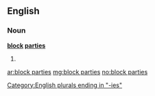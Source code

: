 ==English==
===Noun===
'''[[block]] [[parties]]'''
# {{plural of|[[block party]]}}

[[Category:English plurals ending in "-ies"]]

[[ar:block parties]]
[[mg:block parties]]
[[no:block parties]]